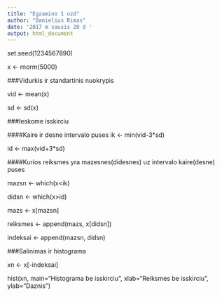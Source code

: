 ---
title: "Egzamino 1 uzd"
author: "Danielius Rimas"
date: '2017 m sausis 20 d '
output: html_document
---
set.seed(1234567890)

x <- rnorm(5000)

###Vidurkis ir standartinis nuokrypis

vid <- mean(x)

sd <- sd(x)

###Ieskome isskirciu

####Kaire ir desne intervalo puses
ik <- min(vid-3*sd)

id <- max(vid+3*sd)

####Kurios reiksmes yra mazesnes(didesnes) uz intervalo kaire(desne) puses

mazsn <- which(x<ik)

didsn <- which(x>id)

mazs <- x[mazsn]

reiksmes <- append(mazs, x[didsn])

indeksai <- append(mazsn, didsn)

###Salinimas ir histograma

xn <- x[-indeksai]

hist(xn, main="Histograma be isskirciu", xlab="Reiksmes be isskirciu", ylab="Daznis")
